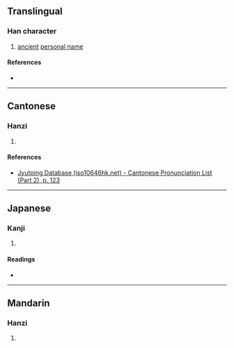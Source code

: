 {{character info/new}}
==Translingual==

===Han character===
{{Han char|rn=72|rad=日|as=08|sn=12|four=|canj=AAA,XAAA|ids=⿰日昌}}

# [[ancient]] [[personal name]]

====References====
* {{Han ref|kx=0497.311|dkj=14001|hdz=21518.090|uh=667F|ud=26239}}

----

==Cantonese==

===Hanzi===
{{yue-hanzi|jyut=[[coeng1]]|y=cheung1}}

# {{rfdef|yue|sort=日08}}

====References====
* [http://www.iso10646hk.net/jp/document/download.jsp Jyutping Database (iso10646hk.net) - Cantonese Pronunciation List (Part 2), p. 123]

----

==Japanese==

===Kanji===
{{ja-kanji|grade=|rs=日08}}

# {{rfdef|ja|sort=日08}}

====Readings====
* {{ja-readings|on=[[しょう]] (shō)|kun=}}

----

==Mandarin==

===Hanzi===
{{cmn-hanzi|pin=[[chāng]] ([[chang1]])|wg=ch'ang<sup>1</sup>}}

# {{rfdef|cmn|sort=日08}}